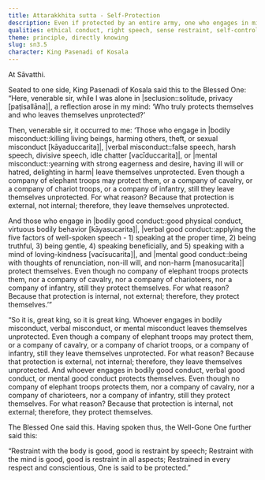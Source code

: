```yaml
---
title: Attarakkhita sutta - Self-Protection
description: Even if protected by an entire army, one who engages in misconduct is unprotected. But one who engages in good conduct protects themselves, even without external protection.
qualities: ethical conduct, right speech, sense restraint, self-control
theme: principle, directly knowing
slug: sn3.5
character: King Pasenadi of Kosala
---
```


At Sāvatthi.

Seated to one side, King Pasenadi of Kosala said this to the Blessed One: “Here, venerable sir, while I was alone in |seclusion::solitude, privacy [paṭisallāna]|, a reflection arose in my mind: ‘Who truly protects themselves and who leaves themselves unprotected?’

Then, venerable sir, it occurred to me: ‘Those who engage in |bodily misconduct::killing living beings, harming others, theft, or sexual misconduct [kāyaduccarita]|, |verbal misconduct::false speech, harsh speech, divisive speech, idle chatter [vacīduccarita]|, or |mental misconduct::yearning with strong eagerness and desire, having ill will or hatred, delighting in harm| leave themselves unprotected. Even though a company of elephant troops may protect them, or a company of cavalry, or a company of chariot troops, or a company of infantry, still they leave themselves unprotected. For what reason? Because that protection is external, not internal; therefore, they leave themselves unprotected.

And those who engage in |bodily good conduct::good physical conduct, virtuous bodily behavior [kāyasucarita]|, |verbal good conduct::applying the five factors of well-spoken speech - 1) speaking at the proper time, 2) being truthful, 3) being gentle, 4) speaking beneficially, and 5) speaking with a mind of loving-kindness [vacīsucarita]|, and |mental good conduct::being with thoughts of renunciation, non-ill will, and non-harm [manosucarita]| protect themselves. Even though no company of elephant troops protects them, nor a company of cavalry, nor a company of charioteers, nor a company of infantry, still they protect themselves. For what reason? Because that protection is internal, not external; therefore, they protect themselves.’”

“So it is, great king, so it is great king. Whoever engages in bodily misconduct, verbal misconduct, or mental misconduct leaves themselves unprotected. Even though a company of elephant troops may protect them, or a company of cavalry, or a company of chariot troops, or a company of infantry, still they leave themselves unprotected. For what reason? Because that protection is external, not internal; therefore, they leave themselves unprotected. And whoever engages in bodily good conduct, verbal good conduct, or mental good conduct protects themselves. Even though no company of elephant troops protects them, nor a company of cavalry, nor a company of charioteers, nor a company of infantry, still they protect themselves. For what reason? Because that protection is internal, not external; therefore, they protect themselves.

The Blessed One said this. Having spoken thus, the Well-Gone One further said this:

“Restraint with the body is good,
good is restraint by speech;
Restraint with the mind is good,
good is restraint in all aspects;
Restrained in every respect and conscientious,
One is said to be protected.”